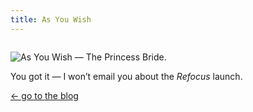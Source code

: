```yaml
---
title: As You Wish
---
```



<Image>

  ![As You Wish — The Princess Bride.](images/as-you-wish.gif)

</Image>

You got it — I won’t email you about the _Refocus_ launch.

[&larr; go to the blog](/blog/)
